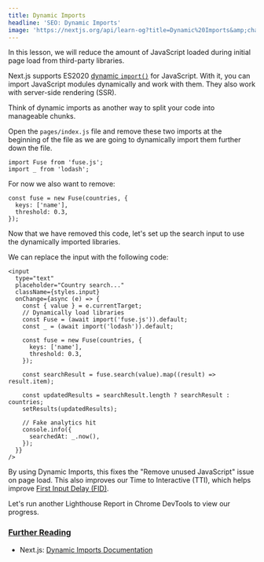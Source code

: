 ```yaml
---
title: Dynamic Imports
headline: 'SEO: Dynamic Imports'
image: 'https://nextjs.org/api/learn-og?title=Dynamic%20Imports&amp;chapter=25'
---
```


In this lesson, we will reduce the amount of JavaScript loaded during initial page load from third-party libraries.

Next.js supports ES2020 [dynamic `import()`](/docs/advanced-features/dynamic-import) for JavaScript. With it, you can import JavaScript modules dynamically and work with them. They also work with server-side rendering (SSR).

Think of dynamic imports as another way to split your code into manageable chunks.

Open the `pages/index.js` file and remove these two imports at the beginning of the file as we are going to dynamically import them further down the file.

```
import Fuse from 'fuse.js';
import _ from 'lodash';
```

For now we also want to remove:

```
const fuse = new Fuse(countries, {
  keys: ['name'],
  threshold: 0.3,
});
```

Now that we have removed this code, let's set up the search input to use the dynamically imported libraries.

We can replace the input with the following code:

```
<input
  type="text"
  placeholder="Country search..."
  className={styles.input}
  onChange={async (e) => {
    const { value } = e.currentTarget;
    // Dynamically load libraries
    const Fuse = (await import('fuse.js')).default;
    const _ = (await import('lodash')).default;
 
    const fuse = new Fuse(countries, {
      keys: ['name'],
      threshold: 0.3,
    });
 
    const searchResult = fuse.search(value).map((result) => result.item);
 
    const updatedResults = searchResult.length ? searchResult : countries;
    setResults(updatedResults);
 
    // Fake analytics hit
    console.info({
      searchedAt: _.now(),
    });
  }}
/>
```

By using Dynamic Imports, this fixes the "Remove unused JavaScript" issue on page load. This also improves our Time to Interactive (TTI), which helps improve [First Input Delay (FID)](/learn/seo/fid).

Let's run another Lighthouse Report in Chrome DevTools to view our progress.

### [Further Reading](#further-reading)

*   Next.js: [Dynamic Imports Documentation](/docs/advanced-features/dynamic-import)
